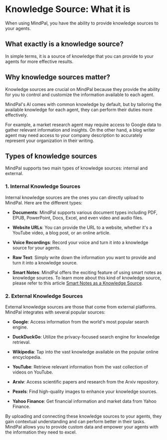 # Knowledge Source: What it is

When using MindPal, you have the ability to provide knowledge sources to your agents.

## What exactly is a knowledge source?

In simple terms, it is a source of knowledge that you can provide to your agents for more effective results.

## Why knowledge sources matter?

Knowledge sources are crucial on MindPal because they provide the ability for you to control and customize the information available to each agent.

MindPal's AI comes with common knowledge by default, but by tailoring the available knowledge for each agent, they can perform their duties more effectively.

For example, a market research agent may require access to Google data to gather relevant information and insights. On the other hand, a blog writer agent may need access to your company description to accurately represent your organization in their writing.

## Types of knowledge sources

MindPal supports two main types of knowledge sources: internal and external.

### 1. Internal Knowledge Sources

Internal knowledge sources are the ones you can directly upload to MindPal. Here are the different types:

- **Documents**: MindPal supports various document types including PDF, EPUB, PowerPoint, Docs, Excel, and even video and audio files.

- **Website URLs**: You can provide the URL to a website, whether it's a YouTube video, a blog post, or an online article.

- **Voice Recordings**: Record your voice and turn it into a knowledge source for your agents.

- **Raw Text**: Simply write down the information you want to provide and turn it into a knowledge source.

- **Smart Notes**: MindPal offers the exciting feature of using smart notes as knowledge sources. To learn more about this kind of knowledge source, please refer to this article [Smart Notes as a Knowledge Source](/features/knowledge-source/smart-notes-as-a-knowledge-source).

### 2. External Knowledge Sources

External knowledge sources are those that come from external platforms. MindPal integrates with several popular sources:

- **Google**: Access information from the world's most popular search engine.

- **DuckDuckGo**: Utilize the privacy-focused search engine for knowledge retrieval.

- **Wikipedia**: Tap into the vast knowledge available on the popular online encyclopedia.

- **YouTube**: Retrieve relevant information from the vast collection of videos on YouTube.

- **Arxiv**: Access scientific papers and research from the Arxiv repository.

- **Pexels**: Find high-quality images to enhance your knowledge sources.

- **Yahoo Finance**: Get financial information and market data from Yahoo Finance.

By uploading and connecting these knowledge sources to your agents, they gain contextual understanding and can perform better in their tasks. MindPal allows you to provide custom data and empower your agents with the information they need to excel.


<PageFooter />
